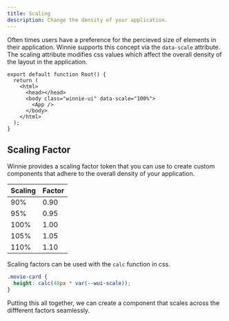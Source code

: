 ```yaml
---
title: Scaling
description: Change the density of your application.
---
```




Often times users have a preference for the percieved size of elements in their application. Winnie supports this concept via the `data-scale` attribute. The scaling attribute modifies css values which affect the overall density of the layout in the application.

```tsx title="root.tsx" ins="class="winnie-ui"" ins="data-scale="100%""
export default function Root() {
  return (
    <html>
      <head></head>
      <body class="winnie-ui" data-scale="100%">
        <App />
      </body>
    </html>
  );
}
```

## Scaling Factor

Winnie provides a scaling factor token that you can use to create custom components that adhere to the overall density of your application.

| Scaling | Factor |
| ------- | ------ |
| 90%     | 0.90   |
| 95%     | 0.95   |
| 100%    | 1.00   |
| 105%    | 1.05   |
| 110%    | 1.10   |

Scaling factors can be used with the `calc` function in css.

```css title="movie-card.css" ins="var(--wui-scale)"
.movie-card {
  height: calc(48px * var(--wui-scale));
}
```

Putting this all together, we can create a component that scales across the diffferent factors seamlessly.

<MovieList />
